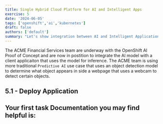```yaml
---
title: Single Hybrid Cloud Platform for AI and Intelligent Apps
exercise: 5
date: '2024-06-05'
tags: ['openshift','ai','kubernetes']
draft: false
authors: ['default']
summary: "Let's show integration between AI and Intelligent Application workloads, and the effieciencies acheived by using one platform for both"
---
```


The ACME Financial Services team are underway with the OpenShift AI Proof of Concept and are now in postition to integrate the AI model with a client applicaiton that uses the model for inference.
The ACME team is using more traditional `Predictive AI` use case that uses an object detection model to determine what object appears in side a webpage that uses a webcam to detect certain objects.

## 5.1 - Deploy Application
Your first task 
Documentation you may find helpful is:
- 